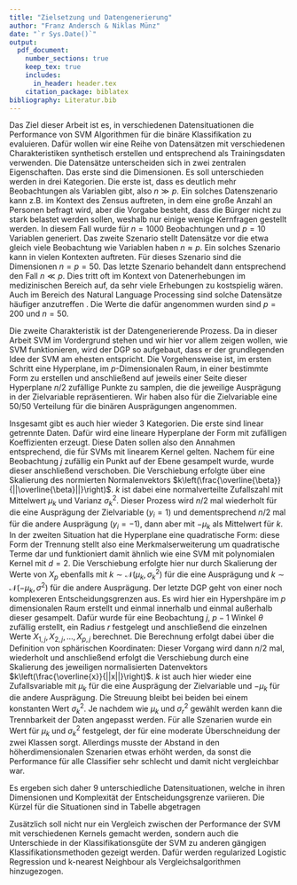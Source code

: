 ```yaml
---
title: "Zielsetzung und Datengenerierung"
author: "Franz Andersch & Niklas Münz"
date: "`r Sys.Date()`"
output: 
  pdf_document:
    number_sections: true
    keep_tex: true
    includes:
      in_header: header.tex
    citation_package: biblatex
bibliography: Literatur.bib
---
```

Das Ziel dieser Arbeit ist es, in verschiedenen Datensituationen die Performance von SVM Algorithmen für die binäre Klassifikation zu evaluieren. Dafür wollen wir eine Reihe von Datensätzen mit verschiedenen Charakteristiken synthetisch erstellen und entsprechend als Trainingsdaten verwenden. Die Datensätze unterscheiden sich in zwei zentralen Eigenschaften. Das erste sind die Dimensionen. Es soll unterschieden werden in drei Kategorien. Die erste ist, dass es deutlich mehr Beobachtungen als Variablen gibt, also $n \gg p$. Ein solches Datenszenario kann z.B. im Kontext des Zensus auftreten, in dem eine große Anzahl an Personen befragt wird, aber die Vorgabe besteht, dass die Bürger nicht zu stark belastet werden sollen, weshalb nur einige wenige Kernfragen gestellt werden. In diesem Fall wurde für $n=1000$ Beobachtungen und $p=10$ Variablen generiert. Das zweite Szenario stellt Datensätze vor die etwa gleich viele Beobachtung wie Variablen haben $n \approx p$. Ein solches Szenario kann in vielen Kontexten auftreten. Für dieses Szenario sind die Dimensionen $n=p=50$. Das letzte Szenario behandelt dann entsprechend den Fall $n \ll p$. Dies tritt oft im Kontext von Datenerhebungen im medizinischen Bereich auf, da sehr viele Erhebungen zu kostspielig wären. Auch im Bereich des Natural Language Processing sind solche Datensätze häufiger anzutreffen \parencite{scholzComparisonClassificationMethods2021}. Die Werte die dafür angenommen wurden sind $p=200$ und $n=50$.

Die zweite Charakteristik ist der Datengenerierende Prozess. Da in dieser Arbeit SVM im Vordergrund stehen und wir hier vor allem zeigen wollen, wie SVM funktionieren, wird der DGP so aufgebaut, dass er der grundlegenden Idee der SVM am ehesten entspricht. Die Vorgehensweise ist, im ersten Schritt eine Hyperplane, im $p$-Dimensionalen Raum, in einer bestimmte Form zu erstellen und anschließend auf jeweils einer Seite dieser Hyperplane $n/2$ zufällige Punkte zu samplen, die die jeweilige Ausprägung in der Zielvariable repräsentieren. Wir haben also für die Zielvariable eine 50/50 Verteilung für die binären Ausprägungen angenommen.

Insgesamt gibt es auch hier wieder 3 Kategorien. Die erste sind linear getrennte Daten. Dafür wird eine lineare Hyperplane der Form
\begin{align*}
\beta_0+\beta_1 X_1+\beta_2 X_2 +...+\beta_{1-p} = \beta_p X_p
\end{align*}
mit zufälligen Koeffizienten erzeugt. Diese Daten sollen also den Annahmen entsprechend, die für SVMs mit linearem Kernel gelten. Nachem für eine Beobachtung $j$ zufällig ein Punkt auf der Ebene gesampelt wurde, wurde dieser anschließend verschoben. Die Verschiebung erfolgte über eine Skalierung des normierten Normalenvektors $k\left(\frac{\overline{\beta}}{||\overline{\beta}||}\right)$. $k$ ist dabei eine normalverteilte Zufallszahl mit Mittelwert $\mu_k$ und Varianz $\sigma^2_k$. Dieser Prozess wird $n/2$ mal wiederholt für die eine Ausprägung der Zielvariable ($y_i=1$) und dementsprechend $n/2$ mal für die andere Ausprägung ($y_i=-1$), dann aber mit $-\mu_k$ als Mittelwert für $k$.  \newline
In der zweiten Situation hat die Hyperplane eine quadratische Form:
\begin{align*}
\beta_0+\beta_1 X_1 + \beta_2 X_1^2+\beta_3 X_2+\beta_4 X_2^2+...+\beta_{2p-2}X_{p-1}+\beta_{2p-1}X_{p-1}^2=\beta_{2p} X_p
\end{align*}
diese Form der Trennung stellt also eine Merkmalserweiterung um quadratische Terme dar und funktioniert damit ähnlich wie eine SVM mit polynomialen Kernel mit $d=2$. Die Verschiebung erfolgte hier nur durch Skalierung der Werte von $X_p$ ebenfalls mit $k\sim\mathcal{N}(\mu_k,\sigma^2_k)$ für die eine Ausprägung und $k\sim\mathcal{N}(-\mu_k,\sigma^2)$ für die andere Ausprägung.\newline 
Der letzte DGP geht von einer noch komplexeren Entscheidungsgrenzen aus. Es wird hier ein Hypershpäre im $p$ dimensionalen Raum erstellt und einmal innerhalb und einmal außerhalb dieser gesampelt. Dafür wurde für eine Beobachtung $j$, $p-1$ Winkel $\theta$ zufällig erstellt, ein Radius $r$ festgelegt und anschließend die einzelnen Werte $X_{1,j},X_{2,j},...,X_{p,j}$ berechnet. Die Berechnung erfolgt dabei über die Definition von sphärischen Koordinaten:
\begin{align*}
		X_{1,j} &= r \cos(\theta_1)\\
		X_{2,j} &= r \sin(\theta_1)\cos(\theta_2)\\
		X_{3,j} &= r \sin(\theta_1)\sin(\theta_2)\cos(\theta_3)\\
		&\quad \vdots\\
		X_{p-1,j}&=r \sin(\theta_1)\ldots \sin(\theta_{p-2})\cos(\theta_{p-1})\\
		X_{p,j}&=r \sin(\theta_1)\ldots \sin(\theta_{p-2})\sin(\theta_{p-1})
	\end{align*}
Dieser Vorgang wird dann $n/2$ mal, wiederholt und anschließend erfolgt die Verschiebung durch eine Skalierung des jeweiligen normalisierten Datenvektors $k\left(\frac{\overline{x}}{||x||}\right)$. $k$ ist auch hier wieder eine Zufallsvariable mit $\mu_k$ für die eine Ausprägung der Zielvariable und $-\mu_k$ für die andere Ausprägung. Die Streuung bleibt bei beiden bei einem konstanten Wert $\sigma^2_k$. Je nachdem wie $\mu_k$ und $\sigma^2_r$ gewählt werden kann die Trennbarkeit der Daten angepasst werden. Für alle Szenarien wurde ein Wert für $\mu_k$ und $\sigma^2_k$ festgelegt, der für eine moderate Überschneidung der zwei Klassen sorgt. Allerdings musste der Abstand in den höherdimensionalen Szenarien etwas erhöht werden, da sonst die Performance für alle Classifier sehr schlecht und damit nicht vergleichbar war.

Es ergeben sich daher 9 unterschiedliche Datensituationen, welche in ihren Dimensionen und Komplexität der Entscheidungsgrenze variieren. Die Kürzel für die Situationen sind in Tabelle \ref{tab:datensituationen} abgetragen

\begin{table}[H]
\begin{center}
\begin{tabular}{ |c|c|c|c| }
 \hline
  & linear & polynomial & radial \\
 \hline
 $p \ll n$ & S1 & S2 & S3 \\
 \hline
 $p \approx n$ & S4 & S5 & S6 \\
 \hline
 $p \gg n$ & S7 & S8 & S9 \\
 \hline
\end{tabular}
\end{center}
\caption{Datenszenarien}
\label{tab:datensituationen}
\end{table}

Zusätzlich soll nicht nur ein Vergleich zwischen der Performance der SVM mit verschiedenen Kernels gemacht werden, sondern auch die Unterschiede in der Klassifikationsgüte der SVM zu anderen gängigen Klassifikationsmethoden gezeigt werden. Dafür werden regularized Logistic Regression und k-nearest Neighbour als Vergleichsalgorithmen hinzugezogen.